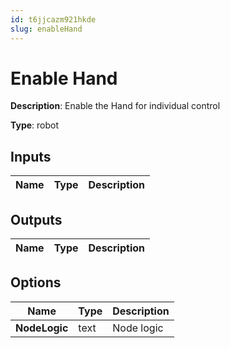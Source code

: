 ```yaml
---
id: t6jjcazm921hkde
slug: enableHand
---
```


# Enable Hand

**Description**: Enable the Hand for individual control

**Type**: robot

## Inputs

| Name | Type | Description |
| --- | --- | --- |
## Outputs

| Name | Type | Description |
| --- | --- | --- |
## Options

| Name | Type | Description |
| --- | --- | --- |
| **NodeLogic** | text | Node logic |
